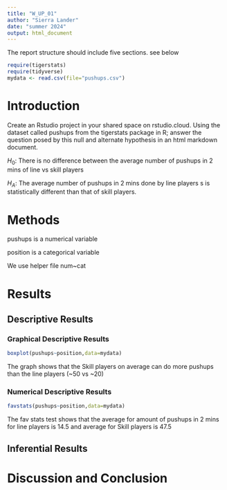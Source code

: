 ```yaml
---
title: "W_UP_01"
author: "Sierra Lander"
date: "summer 2024"
output: html_document
---
```




The report structure should include five sections.  see below



```r
require(tigerstats)
require(tidyverse)
mydata <- read.csv(file="pushups.csv")
```

# Introduction

<!--In this section you explain what you are trying to show. Where did the data come from? What is the research or other question you are trying to answer?!-->

Create an Rstudio project in your shared space on rstudio.cloud.  Using the dataset called pushups from the tigerstats package in R; answer the question posed by this null and alternate hypothesis in an html markdown document.

$H_0$: There is no difference between the average number of pushups in 2 mins of line vs skill players

$H_A$: The average number of pushups in 2 mins done by line players s is statistically different than that of skill players.

# Methods

pushups is a numerical variable 

position is a categorical variable 

We use helper file num~cat




<!--Decide on your methods: use "variable analysis" or other appropriate descriptors. Make sure to choose at least one graphical method and at least one numerical method.!-->

# Results

## Descriptive Results

### Graphical Descriptive Results


```r
boxplot(pushups~position,data=mydata)
```




The graph shows that the Skill players on average can do more pushups than the line players (~50 vs ~20)





### Numerical Descriptive Results



```r
favstats(pushups~position,data=mydata)
```



The fav stats test shows that the average for amount of pushups in 2 mins for line players is 14.5 and average for Skill players is 47.5  




<!--Numerical results go here. Use the numerical results to describe the patterns if any that exist in the data as focused toward the research question!-->

## Inferential Results

<!--State hypothesis clearly. Make sure your discussion of the inferential test covers all the aspects that the test output produces, such as test statistic, p-value etc. Make a decision about the null hypothesis, explain the assumptions on which the selected test/procedure was based, and why the chosen procedure satisfys the assumptions and is appropriate to answer the research question!-->


# Discussion and Conclusion

<!--Discussion and conclusion here. If you found a relationship be sure to consider whether the relationship occurs because one of the variavbles causes the other, or whether they perhasps are related for some other reason. Watch the chapter 6 videos from the GeorgeTown videos collection.!-->


